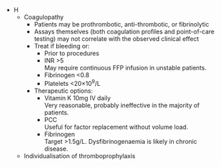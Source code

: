 * H
	* Coagulopathy\
		* Patients may be prothrombotic, anti-thrombotic, or fibrinolytic
		* Assays themselves (both coagulation profiles and point-of-care testing) may not correlate with the observed clinical effect
		* Treat if bleeding or:
			* Prior to procedures
			* INR >5\
			May require continuous FFP infusion in unstable patients.
			* Fibrinogen <0.8
			* Platelets <20×10^9^/L
		* Therapeutic options:
			* Vitamin K 10mg IV daily\
			Very reasonable, probably ineffective in the majority of patients.
			* PCC\
			Useful for factor replacement without volume load.
			* Fibrinogen\
			Target >1.5g/L. Dysfibrinogenaemia is likely in chronic disease.
	* Individualisation of thromboprophylaxis